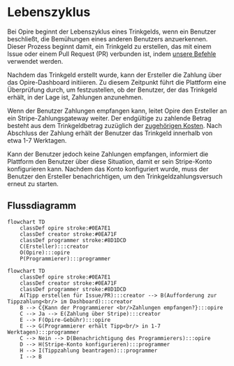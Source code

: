 # Lebenszyklus

Bei Opire beginnt der Lebenszyklus eines Trinkgelds, wenn ein Benutzer beschließt, die Bemühungen eines anderen Benutzers anzuerkennen. Dieser Prozess beginnt damit, ein Trinkgeld zu erstellen, das mit einem Issue oder einem Pull Request (PR) verbunden ist, indem [unsere Befehle](/overview/commands#tip-a-user) verwendet werden.

Nachdem das Trinkgeld erstellt wurde, kann der Ersteller die Zahlung über das Opire-Dashboard initiieren. Zu diesem Zeitpunkt führt die Plattform eine Überprüfung durch, um festzustellen, ob der Benutzer, der das Trinkgeld erhält, in der Lage ist, Zahlungen anzunehmen.

Wenn der Benutzer Zahlungen empfangen kann, leitet Opire den Ersteller an ein Stripe-Zahlungsgateway weiter. Der endgültige zu zahlende Betrag besteht aus dem Trinkgeldbetrag zuzüglich der [zugehörigen Kosten](/tips/pricing#minimum-price-and-costs). Nach Abschluss der Zahlung erhält der Benutzer das Trinkgeld innerhalb von etwa 1-7 Werktagen.

Kann der Benutzer jedoch keine Zahlungen empfangen, informiert die Plattform den Benutzer über diese Situation, damit er sein Stripe-Konto konfigurieren kann. Nachdem das Konto konfiguriert wurde, muss der Benutzer den Ersteller benachrichtigen, um den Trinkgeldzahlungsversuch erneut zu starten.

## Flussdiagramm

```mermaid
flowchart TD
    classDef opire stroke:#0EA7E1
    classDef creator stroke:#0EA71F
    classDef programmer stroke:#8D1DCD
    C(Ersteller):::creator
    O(Opire):::opire
    P(Programmierer):::programmer
```

```mermaid
flowchart TD
    classDef opire stroke:#0EA7E1
    classDef creator stroke:#0EA71F
    classDef programmer stroke:#8D1DCD
    A(Tipp erstellen für Issue/PR):::creator --> B(Aufforderung zur Tippzahlung<br/> im Dashboard):::creator
    B --> C{Kann der Programmierer <br/>Zahlungen empfangen?}:::opire
    C --> Ja --> E(Zahlung über Stripe):::creator
    E --> F(Opire-Gebühr):::opire
    E --> G(Programmierer erhält Tipp<br/> in 1-7 Werktagen):::programmer
    C --> Nein --> D(Benachrichtigung des Programmierers):::opire
    D --> H(Stripe-Konto konfigurieren):::programmer
    H --> I(Tippzahlung beantragen):::programmer
    I --> B
```
